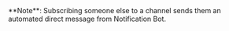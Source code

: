 
<ZulipNote>
  **Note**: Subscribing someone else to a channel sends them an
  automated direct message from Notification Bot.
</ZulipNote>
